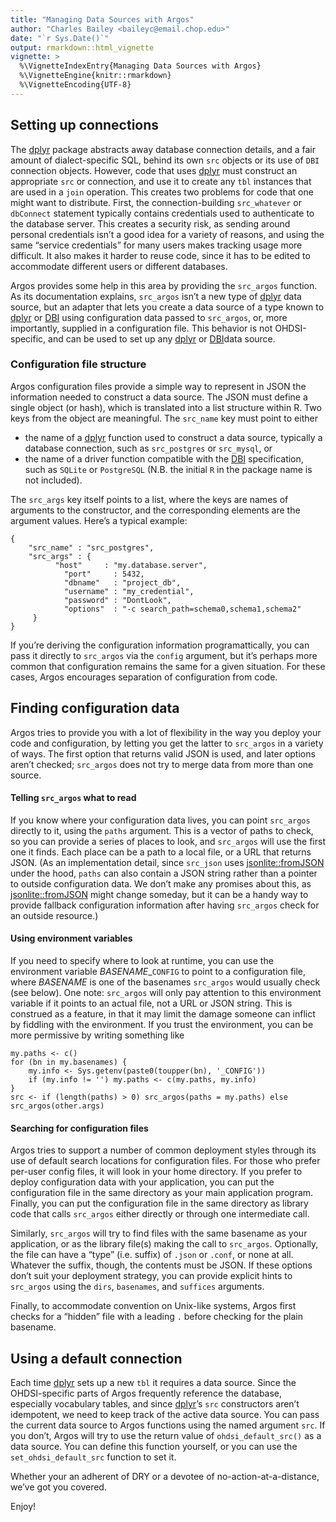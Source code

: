 ```yaml
---
title: "Managing Data Sources with Argos"
author: "Charles Bailey <baileyc@email.chop.edu>"
date: "`r Sys.Date()`"
output: rmarkdown::html_vignette
vignette: >
  %\VignetteIndexEntry{Managing Data Sources with Argos}
  %\VignetteEngine{knitr::rmarkdown}
  %\VignetteEncoding{UTF-8}
---
```


## Setting up connections

The [dplyr](https://cran.r-project.org/web/packages/dplyr/) package abstracts away database connection details, and a fair amount of dialect-specific SQL, behind its own `src` objects or its use of `DBI` connection objects.  However, code that uses [dplyr](https://cran.r-project.org/web/packages/dplyr/) must construct an appropriate `src` or connection, and use it to create any `tbl` instances that are used in a `join` operation.  This creates two problems for code that one might want to distribute.  First, the connection-building `src_whatever` or `dbConnect` statement typically contains credentials used to authenticate to the database server.  This creates a security risk, as sending around personal credentials isn't a good idea for a variety of reasons, and using the same "service credentials" for many users makes tracking usage more difficult.  It also makes it harder to reuse code, since it has to be edited to accommodate different users or different databases.

Argos provides some help in this area by providing the `src_argos` function.  As its documentation explains, `src_argos` isn't a new type of [dplyr](https://cran.r-project.org/web/packages/dplyr/) data source, but an adapter that lets you create a data source of a type known to [dplyr](https://cran.r-project.org/web/packages/dplyr/) or [DBI](https://cran.r-project.org/web/packages/DBI/) using configuration data passed to `src_argos`, or, more importantly, supplied in a configuration file.  This behavior is not OHDSI-specific, and can be used to set up any [dplyr](https://cran.r-project.org/web/packages/dplyr/)  or [DBI](https://cran.r-project.org/web/packages/DBI/)data source.

### Configuration file structure

Argos configuration files provide a simple way to represent in JSON the information needed to construct a data source.  The JSON must define a single object (or hash), which is translated into a list structure within R.  Two keys from the object are meaningful.  The `src_name` key must point to either

* the name of a [dplyr](https://cran.r-project.org/web/packages/dplyr/) function used to construct a data source, typically a database connection, such as `src_postgres` or `src_mysql`, or
* the name of a driver function compatible with the [DBI](https://cran.r-project.org/web/packages/DBI/) specification, such as `SQLite` or `PostgreSQL` (N.B. the initial `R` in the package name is not included).

The `src_args` key itself points to a list, where the keys are names of arguments to the constructor, and the corresponding elements are the argument values.  Here's a typical example:

```
{
    "src_name" : "src_postgres",
    "src_args" : {
	      "host"     : "my.database.server",
		    "port"     : 5432,
		    "dbname"   : "project_db",
		    "username" : "my_credential",
		    "password" : "DontLook",
		    "options"  : "-c search_path=schema0,schema1,schema2"
     }
}
```

If you're deriving the configuration information programattically, you can pass it directly to `src_argos` via the `config` argument, but it's perhaps more common that configuration remains the same for a given situation.  For these cases, Argos encourages separation of configuration from code.

## Finding configuration data

Argos tries to provide you with a lot of flexibility in the way you deploy your code and configuration, by letting you get the latter to `src_argos` in a variety of ways.  The first option that returns valid JSON is used, and later options aren't checked; `src_argos` does not try to merge data from more than one source.

#### Telling `src_argos` what to read

If you know where your configuration data lives, you can point `src_argos` directly to it, using the `paths` argument.  This is a vector of paths to check, so you can provide a series of places to look, and `src_argos` will use the first one it finds.  Each place can be a path to a local file, or a URL that returns JSON.  (As an implementation detail, since `src_json` uses [jsonlite::fromJSON](https://cran.r-project.org/web/packages/jsonlite/) under the hood, `paths` can also contain a JSON string rather than a pointer to outside configuration data.  We don't make any promises about this, as [jsonlite::fromJSON](https://cran.r-project.org/web/packages/jsonlite/) might change someday, but it can be a handy way to provide fallback configuration information after having `src_argos` check for an outside resource.)

#### Using environment variables

If you need to specify where to look at runtime, you can use the environment variable _BASENAME_\_`CONFIG` to point to a configuration file, where _BASENAME_ is one of the basenames `src_argos` would usually check (see below).  One note: `src_argos` will only pay attention to this environment variable if it points to an actual file, not a URL or JSON string.  This is construed as a feature, in that it may limit the damage someone can inflict by fiddling with the environment.  If you trust the environment, you can be more permissive by writing something like

```
my.paths <- c()
for (bn in my.basenames) {
    my.info <- Sys.getenv(paste0(toupper(bn), '_CONFIG'))
	if (my.info != '') my.paths <- c(my.paths, my.info)
}
src <- if (length(paths) > 0) src_argos(paths = my.paths) else src_argos(other.args)
```

#### Searching for configuration files

Argos tries to support a number of common deployment styles through its use of default search locations for configuration files.  For those who prefer per-user config files, it will look in your home directory.  If you prefer to deploy configuration data with your application, you can put the configuration file in the same directory as your main application program.  Finally, you can put the configuration file in the same directory as library code that calls `src_argos` either directly or through one intermediate call.

Similarly, `src_argos` will try to find files with the same basename as your application, or as the library file(s) making the call to `src_argos`.  Optionally, the file can have a "type" (i.e. suffix) of `.json` or `.conf`, or none at all.  Whatever the suffix, though, the contents must be JSON.   If these options don't suit your deployment strategy, you can provide explicit hints to `src_argos` using the `dirs`, `basenames`, and `suffices` arguments.

Finally, to accommodate convention on Unix-like systems, Argos first checks for a "hidden" file with a leading `.` before checking for the plain basename.

## Using a default connection

Each time [dplyr](https://cran.r-project.org/web/packages/dplyr/) sets up a new `tbl` it requires a data source.  Since the OHDSI-specific parts of Argos frequently reference the database, especially vocabulary tables, and since [dplyr](https://cran.r-project.org/web/packages/dplyr/)'s `src` constructors aren't idempotent, we need to keep track of the active data source.  You can pass the current data source to Argos functions using the named argument `src`.  If you don't, Argos will try to use the return value of `ohdsi_default_src()` as a data source.  You can define this function yourself, or you can use the `set_ohdsi_default_src` function to set it.

Whether your an adherent of DRY or a devotee of no-action-at-a-distance, we've got you covered.

Enjoy!
